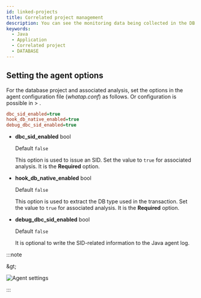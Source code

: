 ```yaml
---
id: linked-projects
title: Correlated project management
description: You can see the monitoring data being collected in the DB project by interconnecting it with the database monitoring project.
keywords:
  - Java
  - Application
  - Correlated project
  - DATABASE
---
```



<LinkprojectDesc />


<Setrole />


<Addproject />

## Setting the agent options

For the database project and associated analysis, set the options in the agent configuration file (*whatap.conf*) as follows. Or configuration is possible in <Cmdname sid="side_management" className="uitext" /> &gt; <Cmdname sid="side_agentSetting" className="uitext" />.

```ini title="whatap.conf"
dbc_sid_enabled=true
hook_db_native_enabled=true
debug_dbc_sid_enabled=true
```

- **dbc_sid_enabled** <span class='type'>bool</span> 

  Default `false`

  This option is used to issue an SID. Set the value to `true` for associated analysis. It is the **Required** option.

- **hook_db_native_enabled** <span class='type'>bool</span> 

  Default `false`

  This option is used to extract the DB type used in the transaction. Set the value to `true` for associated analysis. It is the **Required** option.

- **debug_dbc_sid_enabled** <span class='type'>bool</span> 

  Default `false`

  It is optional to write the SID-related information to the Java agent log. 

:::note

<Cmdname sid="side_management" className="uitext" /> &amp;gt; <Cmdname sid="side_agentSetting" className="uitext" />

![Agent settings](/img/linked-projects-agent-settings.png)

:::


<APMtoDBLinkedProject />


<RemoveProject />
